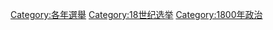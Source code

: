 [[Category:各年選舉|Category:各年選舉]]
[[Category:18世纪选举|Category:18世纪选举]]
[[Category:1800年政治|Category:1800年政治]]
